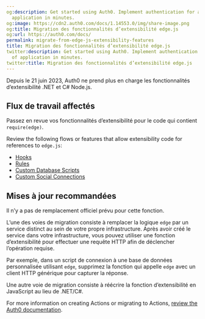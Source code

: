 ```yaml
---
og:description: Get started using Auth0. Implement authentication for any kind of
  application in minutes.
og:image: https://cdn2.auth0.com/docs/1.14553.0/img/share-image.png
og:title: Migration des fonctionnalités d’extensibilité edge.js
og:url: https://auth0.com/docs/
permalink: migrate-from-edge-js-extensibility-features
title: Migration des fonctionnalités d’extensibilité edge.js
twitter:description: Get started using Auth0. Implement authentication for any kind
  of application in minutes.
twitter:title: Migration des fonctionnalités d’extensibilité edge.js
---
```


Depuis le 21 juin 2023, Auth0 ne prend plus en charge les fonctionnalités d’extensibilité .NET et C# Node.js.

## Flux de travail affectés

Passez en revue vos fonctionnalités d’extensibilité pour le code qui contient `require(edge)`.

Review the following flows or features that allow extensibility code for references to `edge.js`:

* [Hooks](/docs/customize/hooks)
* [Rules](/docs/customize/rules)
* [Custom Database Scripts](/docs/authenticate/database-connections/custom-db/create-db-connection#create-database-action-scripts)
* [Custom Social Connections](/docs/authenticate/identity-providers/social-identity-providers/oauth2)

## Mises à jour recommandées

Il n’y a pas de remplacement officiel prévu pour cette fonction.

L’une des voies de migration consiste à remplacer la logique `edge` par un service distinct au sein de votre propre infrastructure. Après avoir créé le service dans votre infrastructure, vous pouvez utiliser une fonction d’extensibilité pour effectuer une requête HTTP afin de déclencher l’opération requise.

Par exemple, dans un script de connexion à une base de données personnalisée utilisant `edge`, supprimez la fonction qui appelle `edge` avec un client HTTP générique pour capturer la réponse.

Une autre voie de migration consiste à réécrire la fonction d’extensibilité en JavaScript au lieu de .NET/C#.

For more information on creating Actions or migrating to Actions, [review the Auth0 documentation](/docs/customize/actions).